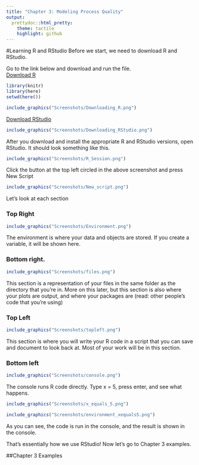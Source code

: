 ```yaml
---
title: "Chapter 3: Modeling Process Quality"
output:
  prettydoc::html_pretty:
    theme: tactile
    highlight: github
---
```


#Learning R and RStudio
Before we start, we need to download R and RStudio.

Go to the link below and download and run the file.  
[Download R](https://cloud.r-project.org/)

```r
library(knitr)
library(here)
setwd(here())
```

```r
include_graphics("Screenshots/Downloading_R.png")
```


[Download RStudio](https://www.rstudio.com/products/rstudio/download/#download)


```r

include_graphics("Screenshots/Downloading_RStudio.png")


```

After you download and install the appropriate R and RStudio versions, open RStudio. It should look something like this. 

```r
include_graphics("Screenshots/R_Session.png")
```

Click the button at the top left circled in the above screenshot and press New Script

```r
include_graphics("Screenshots/New_script.png")
```

Let's look at each section

### Top Right

```r
include_graphics("Screenshots/Environment.png")
```

The environment is where your data and objects are stored. If you create a variable, it will be shown here. 

### Bottom right. 

```r
include_graphics("Screenshots/files.png")
```

This section is a representation of your files in the same folder as the directory that you're in. More on this later, but this section is also where your plots are output, and where your packages are (read: other people's code that you're using)

### Top Left

```r
include_graphics("Screenshots/topleft.png")
```

This section is where you will write your R code in a script that you can save and document to look back at. Most of your work will be in this section.

### Bottom left 

```r
include_graphics("Screenshots/console.png")
```

The console runs R code directly. Type x = 5, press enter, and see what happens.

```r
include_graphics("Screenshots/x_equals_5.png")
```
```r
include_graphics("Screenshots/environment_xequals5.png")
```

As you can see, the code is run in the console, and the result is shown in the console.  

That's essentially how we use RStudio! Now let's go to Chapter 3 examples.

##Chapter 3 Examples
